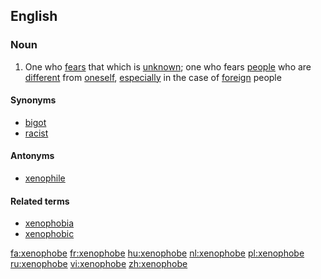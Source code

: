 ==English==

===Noun===
{{en-noun}}

# One who [[fear]]s that which is [[unknown]]; one who fears [[people]] who are [[different]] from [[oneself]], [[especially]] in the case of [[foreign]] people

====Synonyms====
*[[bigot]]
*[[racist]]

====Antonyms====
*[[xenophile]]

====Related terms====
* [[xenophobia]]
* [[xenophobic]]

[[fa:xenophobe]]
[[fr:xenophobe]]
[[hu:xenophobe]]
[[nl:xenophobe]]
[[pl:xenophobe]]
[[ru:xenophobe]]
[[vi:xenophobe]]
[[zh:xenophobe]]